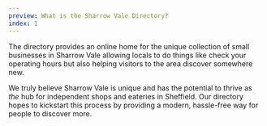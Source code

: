 ```yaml
---
preview: What is the Sharrow Vale Directory?
index: 1
---
```


The directory provides an online home for the unique collection of small businesses in Sharrow Vale allowing locals to do things like check your operating hours but also helping visitors to the area discover somewhere new.

We truly believe Sharrow Vale is unique and has the potential to thrive as *the* hub for independent shops and eateries in Sheffield. Our directory hopes to kickstart this process by providing a modern, hassle-free way for people to discover more.